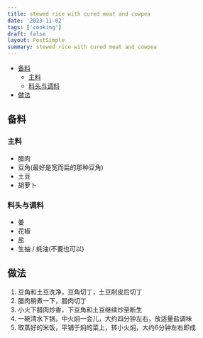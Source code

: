 ```yaml
---
title: stewed rice with cured meat and cowpea
date: '2023-11-02'
tags: ['cooking']
draft: false
layout: PostSimple
summary: stewed rice with cured meat and cowpea
---
```


- [备料](#备料)
  - [主料](#主料)
  - [料头与调料](#料头与调料)
- [做法](#做法)

## 备料

### 主料

- 腊肉
- 豆角(最好是宽而扁的那种豆角)
- 土豆
- 胡萝卜

### 料头与调料

- 姜
- 花椒
- 盐
- 生抽 / 蚝油(不要也可以)

## 做法

1. 豆角和土豆洗净，豆角切丁，土豆削皮后切丁
2. 腊肉稍煮一下，腊肉切丁
3. 小火下腊肉炒香，下豆角和土豆继续炒至断生
4. 一碗清水下锅，中火焖一会儿，大约四分钟左右，放适量盐调味
5. 取蒸好的米饭，平铺于焖的菜上，转小火焖，大约6分钟左右即成
